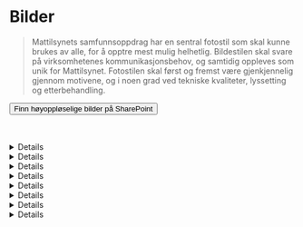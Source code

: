 
<Meta title="Identitet/Bilder" />

# <MountainsIcon /> Bilder

> Mattilsynets samfunnsoppdrag har en sentral fotostil som skal kunne brukes av alle, for å opptre mest mulig helhetlig. Bildestilen skal svare på virksomhetenes kommunikasjonsbehov, og samtidig oppleves som unik for Mattilsynet. Fotostilen skal først og fremst være gjenkjennelig gjennom motivene, og i noen grad ved tekniske kvaliteter, lyssetting og etterbehandling.

<Button data-variant="primary" href="https://mattilsynet.sharepoint.com/sites/BilderMattilsynet" target="_blank">Finn høyoppløselige bilder på SharePoint <ArrowSquareOutIcon /></Button>

<br />
<br />
<Details>
  <Details.Summary>Bildestil</Details.Summary>
  
  Mattilsynet har et samfunnsoppdrag som kan og skal dokumenteres med foto. For å oppleves troverdige må vi ha egne foto. Vise ekte og gode møter, samspill mellom mennesker, dyr og natur og hjelperen - ett lag, åpen og kompetent. Vise maten der den kommer fra. Få med teknologien, MT og næringen inn i fremtiden, en moderne næring (utviklingsmiljø internt og bruk av teknologi generelt. Dekke alle fagområder.

  - Naturlige og ekte motiver (i hovedsak ikke studiobilder)
  - Bilder fra Norge
  - Bilder av mennesker, dyr og natur - gjerne i samspill, de gode møtene
  - Tydelig
  - Vise Mattilsynet som hjelperen
</Details>
<Details>
  <Details.Summary>Teknisk</Details.Summary>

  - Nordisk, med nordisk lys (lyset gjør bildene mer levende og varierte)
  - Spill i fokus/dybde, skarpt og uskarpt. Lysspill i bakgrunnen (blurry)
  - Lys/skygge (dvs ikke for flate bilder)
  - Saturated eller desaturated? Fargemetning
  - Få med fargene i paletten (ref. grisebildet) - Blomster, klær, detaljer (+ huske at vi må få inn både grønt OG blått :)
  - Logoform kan gjentas i måten man holder dyr (f.eks. kyllinger) eller produkter på 
  - Fargebilder, ikke sort/hvitt
</Details>
<Details>
  <Details.Summary>Natur</Details.Summary>
  
  Mattilsynets oppdrag er tett knyttet til naturen, og av den grunn spiller naturen er viktig rolle i mange av bildene våre. Der skal det vises

  - ekte, vakker og til tider røff natur
  - landskaper fra hele landet, i alle slags årstider, ulike tider på døgnet, ulikt vær - «Mattilsynet er på jobb fra nord til sør, året rundt»
  - nære og fjerne landskaper (store landskap vs. close-up på planter, grønnsaker, råvarer)
  - hvor maten kommer fra: jorda, åkeren, beitet
  - både by og land (bymiljø mangler i dag)
</Details>
<Details>
  <Details.Summary>Nært og fjernt</Details.Summary>
  
  For å favne hele verdikjeden, samt få variasjon og spill i bildebanken vår, har vi motiver som favner både det store/fjerne og det detaljerte/nære.

  [GRAFIKK]
</Details>
<Details>
  <Details.Summary>Mennesker</Details.Summary>
  
  Bildene viser:
  - mennesker «in action». De poserer ikke, de er på jobb, i samspill med dyr/mat/natur og med nærhet til og omsorg for dyr og planter
  - gode møter og samspill mellom mennesker, dyr og natur
  - Mattilsynet som hjelperen: ett lag, åpen og kompetent

  [GRAFIKK]
</Details>
<Details>
  <Details.Summary>Mattilsynets dyrebilder</Details.Summary>
  
  - skal vise dyr i et miljø, enten inne eller ute
  - kan være tatt både på avstand og tett på
  - skal være tydelige, selv når de går nært innpå motivet

  [GRAFIKK]
</Details>
<Details>
  <Details.Summary>Ekte</Details.Summary>
  
  Bildene skal vise mennesker, dyr og situasjoner som er troverdige og kjennes ekte.
  Husk å sjekke med fagpersoner om motiv før et eventuelt foto-opptak, slik at vi sikrer at det er realisme i det som avbildes.

  [GRAFIKK]
</Details>
<Details>
  <Details.Summary>Framtid</Details.Summary>
  
  Det er viktig å få fram at Mattilsynet er en framtidsrettet organisasjon som jobber med å digitalisere og effektivisere arbeidsprosessene sine.
  Av den grunn er det viktig å få med bruk av digitale verktøy i bildene - det viser at vi er en moderne aktør.

  [GRAFIKK]
</Details>